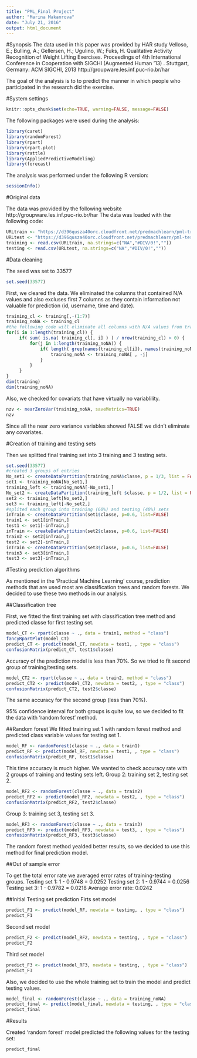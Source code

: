 ```yaml
---
title: "PML_Final Project"
author: "Marina Makanrova"
date: "July 21, 2016"
output: html_document
---
```


#Synopsis
The data used in this paper was provided by HAR study 
Velloso, E.; Bulling, A.; Gellersen, H.; Ugulino, W.; Fuks, H. Qualitative Activity Recognition of Weight Lifting Exercises. Proceedings of 4th International Conference in Cooperation with SIGCHI (Augmented Human '13) . Stuttgart, Germany: ACM SIGCHI, 2013
http://groupware.les.inf.puc-rio.br/har

The goal of the analysis is to to predict the manner in which people who participated in the research did the exercise.

#System settings

```r
knitr::opts_chunk$set(echo=TRUE, warning=FALSE, message=FALSE)
```
The following packages were used during the analysis:
```r
library(caret)
library(randomForest)
library(rpart)
library(rpart.plot)
library(rattle)
library(AppliedPredictiveModeling)
library(forecast)
```

The analysis was performed under the following R version:
```r
sessionInfo()
```

#Original data

The data was provided by the following website http://groupware.les.inf.puc-rio.br/har
The data was loaded with the following code:
```r
URLtrain <- "https://d396qusza40orc.cloudfront.net/predmachlearn/pml-training.csv"
URLtest <- "https://d396qusza40orc.cloudfront.net/predmachlearn/pml-testing.csv"
training <- read.csv(URLtrain, na.strings=c("NA","#DIV/0!",""))
testing <- read.csv(URLtest, na.strings=c("NA","#DIV/0!",""))
```

#Data cleaning

The seed was set to 33577
```r
set.seed(33577)
```

First, we cleared the data. We eliminated the columns that contained N/A values and also excluses first 7 columns as they contain information not valuable for prediction (id, username, time and date).

```r
training_cl <- training[,-(1:7)]
training_noNA <- training_cl
#the following code will eliminate all columns with N/A values from training data
for(i in 1:length(training_cl)) { 
     if( sum( is.na( training_cl[, i] ) ) / nrow(training_cl) > 0) { 
         for(j in 1:length(training_noNA)) {
             if( length( grep(names(training_cl[i]), names(training_noNA)[j]) ) ==1)  { 
                 training_noNA <- training_noNA[ , -j] 
             }   
         } 
     }
}
dim(training)
dim(training_noNA)
```

Also, we checked for covariats that have virtually no variablility.
```r
nzv <- nearZeroVar(training_noNA, saveMetrics=TRUE)
nzv
```

Since all the near zero variance variables showed FALSE we didn't eliminate any covariates.

#Creation of training and testing sets

Then we splitted final training set into 3 training and 3 testing sets.
```r
set.seed(33577)
#created 3 groups of entries
No_set1 <- createDataPartition(training_noNA$classe, p = 1/3, list = FALSE)
set1 <- training_noNA[No_set1,]
training_left <- training_noNA[-No_set1,]
No_set2 <- createDataPartition(training_left $classe, p = 1/2, list = FALSE)
set2 <- training_left[No_set2,]
set3 <- training_left[-No_set2,]
#splited each group into training (60%) and testing (40%) sets
inTrain <- createDataPartition(set1$classe, p=0.6, list=FALSE)
train1 <- set1[inTrain,]
test1 <- set1[-inTrain,]
inTrain <- createDataPartition(set2$classe, p=0.6, list=FALSE)
train2 <- set2[inTrain,]
test2 <- set2[-inTrain,]
inTrain <- createDataPartition(set3$classe, p=0.6, list=FALSE)
train3 <- set3[inTrain,]
test3 <- set3[-inTrain,]
```

#Testing prediction algorithms

As mentioned in the 'Practical Machine Learning' course, prediction methods that are used most are classification trees and random forests. We decided to use these two methods in our analysis.

##Classification tree

First, we fitted the first training set with classification tree method and predicted classe  for first testing set. 
```r
model_CT <- rpart(classe ~ ., data = train1, method = "class")
fancyRpartPlot(model_CT)
predict_CT <- predict(model_CT, newdata = test1, , type = "class")
confusionMatrix(predict_CT, test1$classe)
```
Accuracy of the prediction model is less than 70%. So we tried to fit second group of training/testing sets.
```r
model_CT2 <- rpart(classe ~ ., data = train2, method = "class")
predict_CT2 <- predict(model_CT2, newdata = test2, , type = "class")
confusionMatrix(predict_CT2, test2$classe)
```
The same accuracy for the second group (less than 70%).

95% confidence interval for both groups is quite low, so we  decided to fit the data with 'random forest' method.

##Random forest
We fitted training set 1 with random forest method and predicted class variable values for testing set 1.
```r
model_RF <- randomForest(classe ~ ., data = train1)
predict_RF <- predict(model_RF, newdata = test1, , type = "class")
confusionMatrix(predict_RF, test1$classe)
```
This time accuracy is much higher. We wanted to check accuracy rate with 2 groups of training and testing sets left.
Group 2: training set 2, testing set 2.
```r
model_RF2 <- randomForest(classe ~ ., data = train2)
predict_RF2 <- predict(model_RF2, newdata = test2, , type = "class")
confusionMatrix(predict_RF2, test2$classe)
```
Group 3: training set 3, testing set 3.
```r
model_RF3 <- randomForest(classe ~ ., data = train3)
predict_RF3 <- predict(model_RF3, newdata = test3, , type = "class")
confusionMatrix(predict_RF3, test3$classe)
```

The random forest method yealded better results, so we decided to use this method for final prediction model. 

##Out of sample error

To get the total error rate we averaged error rates of training-testing groups.
Testing set 1: 1 - 0.9748 = 0.0252
Testing set 2: 1 - 0.9744 = 0.0256
Testing set 3: 1 - 0.9782 = 0.0218
Average error rate: 0.0242

##Initial Testing set prediction
Firts set model
```r
predict_F1 <- predict(model_RF, newdata = testing, , type = "class")
predict_F1
```
Second set model
```r
predict_F2 <- predict(model_RF2, newdata = testing, , type = "class")
predict_F2
```
Third set model
```r
predict_F3 <- predict(model_RF3, newdata = testing, , type = "class")
predict_F3
```
Also, we decided to use the whole training set to train the model and predict testing values.
```r
model_final <- randomForest(classe ~ ., data = training_noNA)
predict_final <- predict(model_final, newdata = testing, , type = "class")
predict_final
```

#Results

Created 'random forest' model predicted the following values for the testing set:
```r
predict_final 
```